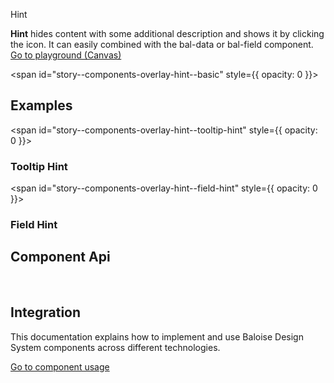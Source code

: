 
<bal-doc-banner id="story--components-overlay-hint--basic">Hint</bal-doc-banner>

<bal-doc-lead>
  <b>Hint</b> hides content with some additional description and shows it by clicking the icon. It can easily combined
  with the bal-data or bal-field component.
</bal-doc-lead>

<Canvas withSource="open" className="has-visible-overflow">
  <Story id="components-overlay-hint--basic" />
</Canvas>

<bal-doc-app>
  <bal-button-group class="mb-large" position="center">
    <a class="button is-primary" href="?path=/story/components-overlay-hint--basic">
      Go to playground (Canvas)
    </a>
    <bal-doc-stackblitz
      framework="angular"
      template={Basic.parameters.docs.source.code}
      modules="hint"
    ></bal-doc-stackblitz>
    <bal-doc-stackblitz
      framework="html"
      template={Basic.parameters.docs.source.code}
      modules="hint"
    ></bal-doc-stackblitz>
  </bal-button-group>
</bal-doc-app>

<span id="story--components-overlay-hint--basic" style={{ opacity: 0 }}></span>

## Examples

<span id="story--components-overlay-hint--tooltip-hint" style={{ opacity: 0 }}></span>

### Tooltip Hint

<Canvas className="has-visible-overflow">
  <Story id="components-overlay-hint--tooltip-hint" />
</Canvas>

<span id="story--components-overlay-hint--field-hint" style={{ opacity: 0 }}></span>

### Field Hint

<Canvas className="has-visible-overflow">
  <Story id="components-overlay-hint--field-hint" />
</Canvas>

## Component Api

<Description markdown={readme} />
<Description markdown={hintText} />
<Description markdown={hintTitle} />

<br />

## Integration

This documentation explains how to implement and use Baloise Design System components across different technologies.

<a class="button is-primary" href="?path=/docs/development-components--page">
  Go to component usage
</a>


<Description markdown={testing} />

<bal-doc-github link="/components/bal-hint/stories/bal-hint.docs.mdx"></bal-doc-github>

